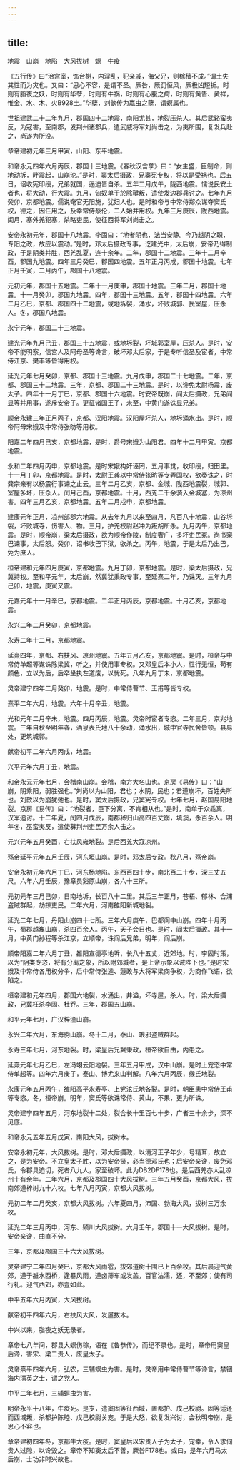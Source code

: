 ```yaml
---
---
---
```

title: 
---

地震　山崩　地陷　大风拔树　螟　牛疫

《五行传》曰“治宫室，饰台榭，内淫乱，犯亲戚，侮父兄，则稼穑不成。”谓土失其性而为灾也。又曰：“思心不容，是谓不圣。厥咎，厥罚恒风，厥极凶短折。时则有脂夜之妖，时则有华孽，时则有牛祸，时则有心腹之疴，时则有黄眚、黄祥，惟金、水、木、火B928土。”华孽，刘歆传为蠃虫之孽，谓螟属也。

世祖建武二十二年九月，郡国四十二地震，南阳尤甚，地裂压杀人。其后武谿蛮夷反，为寇害，至南郡，发荆州诸郡兵，遣武威将军刘尚击之，为夷所围，复发兵赴之，尚遂为所没。

章帝建初元年三月甲寅，山阳、东平地震。

和帝永元四年六月丙辰，郡国十三地震。《春秋汉含孳》曰：“女主盛，臣制命，则地动坼，畔震起，山崩沦。”是时，窦太后摄政，兄窦宪专权，将以是受祸也。后五日，诏收宪印绶，兄弟就国，逼迫皆自杀。五年二月戊午，陇西地震。懦说民安土者也，将大动，行大震。九月，匈奴单于於除鞬叛，遣使发边郡兵讨之。七年九月癸卯，京都地震。儒说奄官无阳施，犹妇人也。是时和帝与中常侍郑众谋夺窦氏权，德之，因任用之，及幸常侍蔡伦，二人始并用权。九年三月庚辰，陇西地震。闰月，塞外羌犯塞，杀略吏民，使征西将军刘尚击之。

安帝永初元年，郡国十八地震。李固曰：“地者阴也，法当安静。今乃越阴之职，专阳之政，故应以震动。”是时，邓太后摄政专事，讫建光中，太后崩，安帝乃得制政，于是阴类并胜，西羌乱夏，连十余年。二年，郡国十二地震。三年十二月辛酉，郡国九地震。四年三月癸巳，郡国四地震。五年正月丙戌，郡国十地震。七年正月壬寅，二月丙午，郡国十八地震。

元初元年，郡国十五地震。二年十一月庚申，郡国十地震。三年二月，郡国十地震。十一月癸卯，郡国九地震。四年，郡国十三地震。五年，郡国十四地震。六年二月乙巳，京都、郡国四十二地震，或地坼裂，涌水，坏败城郭、民室屋，压杀人。冬，郡国八地震。

永宁元年，郡国二十三地震。

建光元年九月己丑，郡国三十五地震，或地坼裂，坏城郭室屋，压杀人。是时，安帝不能明察，信宫人及阿母圣等谗言，破坏邓太后家，于是专听信圣及宦者，中常侍江京、樊丰等皆得用权。

延光元年七月癸卯，京都、郡国十三地震。九月戊申，郡国二十七地震。二年，京都、郡国三十二地震。三年，京都、郡国二十三地震。是时，以谗免太尉杨震，废太子。四年十一月丁巳，京都、郡国十六地震。时安帝既崩，阎太后摄政，兄弟阎显等并用事，遂斥安帝子。更征诸国王子，未至，中黄门遂诛显兄弟。

顺帝永建三年正月丙子，京都、汉阳地震。汉阳屋坏杀人，地坼涌水出。是时，顺帝阿母宋娥及中常侍张昉等用权。

阳嘉二年四月己亥，京都地震，是时，爵号宋娥为山阳君。四年十二月甲寅。京都地震。

永和二年四月丙申，京都地震。是时宋娥构奸诬罔，五月事觉，收印绶，归田里。十一月丁卯，京都地震。是时，太尉王龚以中常侍张昉等专弄国权，欲奏诛之，时龚宗亲有以杨震行事谏之止云。三年二月乙亥，京都、金城、陇西地震裂，城郭、室屋多坏，压杀人。闰月己酉，京都地震。十月，西羌二千余骑入金城塞，为凉州害。四年三月乙亥，京都地震。五年二月戍申，京都地震。

建康元年正月，凉州部郡六地震。从去年九月以来至四月，凡百八十地震，山谷坼裂，坏败城寺，伤害人、物。三月，护羌校尉赵冲为叛胡所杀。九月丙午，京都地震。是时，顺帝崩，梁太后摄政，欲为顺帝作陵，制度奢广，多坏吏民冢。尚书栾巴谏事，太后怒。癸卯，诏书收巴下狱，欲杀之。丙午，地震，于是太后乃出巴，免为庶人。

桓帝建和元年四月庚寅，京都地震。九月丁卯，京都地震。是时，梁太后摄政，兄冀持权。至和平元年，太后崩，然冀犹秉政专事，至延熹二年，乃诛灭。三年九月己卯，地震，庚寅又震。

元嘉元年十一月辛巳，京都地震。二年正月丙辰，京都地震。十月乙亥，京都地震。

永兴二年二月癸卯，京都地震。

永寿二年十二月，京都地震。

延熹四年，京都、右扶风、凉州地震。五年五月乙亥，京都地震。是时，桓帝与中常侍单超等谋诛除梁冀，听之，并使用事专权。又邓皇后本小人，性行无恒，苟有颜色，立以为后，后卒坐执左道废，以忧死。八年九月丁未，京都地震。

灵帝建宁四年二月癸卯，地震。是时，中常侍曹节、王甫等皆专权。

熹平二年六月，地震。六年十月辛丑，地震。

光和元年二月辛未，地震。四月丙辰，地震。灵帝时宦者专恣。二年三月，京兆地震。三年自秋至明年春，酒泉表氏地八十余动，涌水出，城中官寺民舍皆顿。县易处，更筑城郭。

献帝初平二年六月丙戌，地震。

兴平元年六月丁丑，地震。

和帝永元元年七月，会稽南山崩。会稽，南方大名山也。京房《易传》曰：“山崩，阴乘阳，弱胜强也。”刘尚以为山阳，君也；水阴，民也；君道崩坏，百姓失所也。刘歆以为崩犹弛也。是时，窦太后摄政，兄窦宪专权。七年七月，赵国易阳地裂。京房《易传》曰：“地裂者，臣下分离，不肯相从也。”是时，南单于众乖离，汉军追讨。十二年夏，闰四月戊辰，南郡秭归山高四百丈崩，填溪，杀百余人。明年冬，巫蛮夷反，遣使募荆州吏民万余人击之。

元兴元年五月癸酉，右扶风雍地裂。是后西羌大寇凉州。

殇帝延平元年五月壬辰，河东垣山崩。是时，邓太后专政。秋八月，殇帝崩。

安帝永初元年六月丁巳，河东杨地陷。东西百四十步，南北百二十步，深三丈五尺。六年六月壬辰，豫章员谿原山崩，各六十三所。

元初元年三月己卯，日南地坼，长百八十二里。其后三年正月，苍梧、郁林、合浦盗贼群起，劫掠吏民。二年六月，河南雒阳新城地裂。

延光二年七月，丹阳山崩四十七所。三年六月庚午，巴都阆中山崩。四年十月丙午，蜀郡越巂山崩，杀四百余人。丙午，天子会日也。是时，阎太后摄政。其十一月，中黄门孙程等杀江京，立顺帝，诛阎后兄弟，明年，阎后崩。

顺帝阳嘉二年六月丁丑，雒阳宣德亭地坼，长八十五丈，近郊地。时，李固时策，以为“阴类专恣，将有分离之象，所以附郊城者，是上帝示象以诫陛下也。”是时宋娥及中常侍各用权分争，后中常侍张逵、蘧政与大将军梁商争权，为商作飞语，欲陷之。

桓帝建和元年四月，郡国六地裂，水涌出，井溢，坏寺屋，杀人。时，梁太后摄政，兄冀枉杀李固、杜乔。三年，郡国五山崩。

和平元年七月，广汉梓潼山崩。

永兴二年六月，东海朐山崩。冬十二月，泰山、琅邪盗贼群起。

永寿三年七月，河东地裂。时，梁皇后兄冀秉政，桓帝欲自由，内患之。

延熹元年七月乙巳，左冯翊云阳地裂。三年五月甲戌，汉中山崩。是时上宠恣中常侍单超等。四年六月庚子，泰山、博尤来山判解。八年六月丙辰，缑氏地裂。

永康元年五月丙午，雒阳高平永寿亭、上党泫氏地各裂。是时，朝臣患中常侍王甫等专恣。冬，桓帝崩。明年，窦氏等欲诛常侍、黄山，不果，更为所诛。

灵帝建宁四年五月，河东地裂十二处，裂合长十里百七十步，广者三十余步，深不见底。

和帝永元五年五月戊寅，南阳大风，拔树木。

安帝永初元年，大风拔树。是时，邓太后摄政，以清河王子年少，号精耳，故立之，是为安帝。不立皇太子胜，以为安帝贤，必当德邓氏也；后安帝亲谗，废免邓氏，令郡具迫切，死者八九人，家至破坏。此为DB2DF178也。是后西羌亦大乱凉州十有余年。二年六月，京都及郡国四十大风拔树。三年五月癸酉，京都大风，拔南郊道梓树九十六枚。七年八月丙寅，京都大风拔树。

元初二年二月癸亥，京都大风拔树。六年夏四月，沛国、勃海大风，拔树三万余枚。

延光二年三月丙申，河东、颍川大风拔树。六月壬午，郡国十一大风拔树。是时，安帝亲谗，曲直不分。

三年，京都及郡国三十六大风拔树。

灵帝建宁二年四月癸巳，京都大风雨雹，拔郊道树十围已上百余枚。其后晨迎气黄郊，道于雒水西桥，逢暴风雨，道卤簿车或发盖，百官沾濡，还，不至郊；使有司行礼。迎气西郊，亦壹如此。

中平五年六月丙寅，大风拔树。

献帝初平四年六月，右扶风大风，发屋拔木。

中兴以来，脂夜之妖无录者。

章帝七八年间，郡县大螟伤稼，语在《鲁恭传》，而纪不录也。是时，章帝用窦皇后谗，害宋、梁二贵人，废皇太子。

灵帝熹平四年六月，弘农，三辅螟虫为害。是时，灵帝用中常侍曹节等谗言，禁锢海内清英之士，谓之党人。

中平二年七月，三辅螟虫为害。

明帝永平十八年，牛疫死。是岁，遣窦固等征西域，置都护、戊己校尉。固等适还而西域叛，杀都护陈睦、戊己校尉关宠。于是大怒，欲复发兴讨，会秋明帝崩，是思心不容也。

章帝建初四年冬，京都牛大疫。是时，窦皇后以宋贵人子为太子，宠幸，令人求伺贵人过隙，以谗毁之。章帝不知窦太后不善，厥咎F178也。或曰，是年六月马太后崩，士功非时兴故也。

